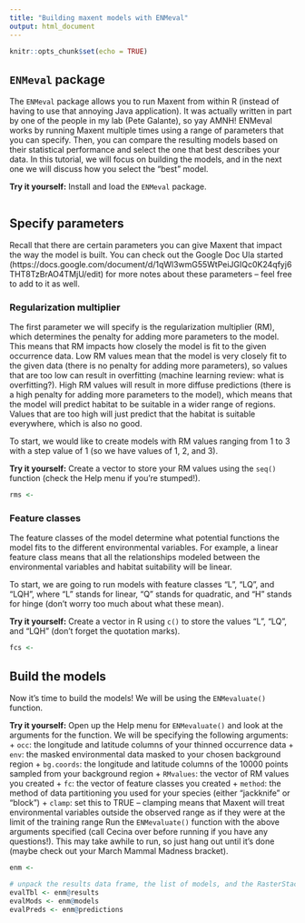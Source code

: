 ```yaml
---
title: "Building maxent models with ENMeval"
output: html_document
---
```


```r
knitr::opts_chunk$set(echo = TRUE)
```

## `ENMeval` package

The `ENMeval` package allows you to run Maxent from within R (instead of having to use that annoying Java application). It was actually written in part by one of the people in my lab (Pete Galante), so yay AMNH! ENMeval works by running Maxent multiple times using a range of parameters that you can specify. Then, you can compare the resulting models based on their statistical performance and select the one that best describes your data. In this tutorial, we will focus on building the models, and in the next one we will discuss how you select the "best" model.

**Try it yourself:** Install and load the `ENMeval` package.

```r

```

## Specify parameters

Recall that there are certain parameters you can give Maxent that impact the way the model is built. You can check out the Google Doc Ula started (https://docs.google.com/document/d/1qWl3wmG55WtPeiJGIQc0K24qfyj6THT8TzBrAO4TMjU/edit) for more notes about these parameters -- feel free to add to it as well.

### Regularization multiplier

The first parameter we will specify is the regularization multiplier (RM), which determines the penalty for adding more parameters to the model. This means that RM impacts how closely the model is fit to the given occurrence data. Low RM values mean that the model is very closely fit to the given data (there is no penalty for adding more parameters), so values that are too low can result in overfitting (machine learning review: what is overfitting?). High RM values will result in more diffuse predictions (there is a high penalty for adding more parameters to the model), which means that the model will predict habitat to be suitable in a wider range of regions. Values that are too high will just predict that the habitat is suitable everywhere, which is also no good.

To start, we would like to create models with RM values ranging from 1 to 3 with a step value of 1 (so we have values of 1, 2, and 3).

**Try it yourself:** Create a vector to store your RM values using the `seq()` function (check the Help menu if you're stumped!).

```r
rms <- 
```

### Feature classes

The feature classes of the model determine what potential functions the model fits to the different environmental variables. For example, a linear feature class means that all the relationships modeled between the environmental variables and habitat suitability will be linear.

To start, we are going to run models with feature classes "L", "LQ", and "LQH", where "L" stands for linear, "Q" stands for quadratic, and "H" stands for hinge (don't worry too much about what these mean).

**Try it yourself:** Create a vector in R using `c()` to store the values "L", "LQ", and "LQH" (don't forget the quotation marks).

```r
fcs <-
```

## Build the models

Now it's time to build the models! We will be using the `ENMevaluate()` function.

**Try it yourself:** Open up the Help menu for `ENMevaluate()` and look at the arguments for the function. We will be specifying the following arguments:
+ `occ`: the longitude and latitude columns of your thinned occurrence data
+ `env`: the masked environmental data masked to your chosen background region
+ `bg.coords`: the longitude and latitude columns of the 10000 points sampled from your background region
+ `RMvalues`: the vector of RM values you created
+ `fc`: the vector of feature classes you created
+ `method`: the method of data partitioning you used for your species (either "jackknife" or "block")
+ `clamp`: set this to TRUE -- clamping means that Maxent will treat environmental variables outside the observed range as if they were at the limit of the training range
Run the `ENMevaluate()` function with the above arguments specified (call Cecina over before running if you have any questions!). This may take awhile to run, so just hang out until it's done (maybe check out your March Mammal Madness bracket).

```r
enm <- 

# unpack the results data frame, the list of models, and the RasterStack of raw predictions
evalTbl <- enm@results
evalMods <- enm@models
evalPreds <- enm@predictions
```






